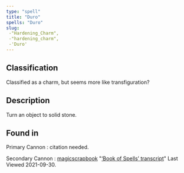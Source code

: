 ```yaml
---
type: "spell"
title: "Duro"
spells: "Duro"
slug:
 -"Hardening_Charm",
 -"hardening_charm",
 -'Duro'
---
```


## Classification

Classified as a charm, but seems more like transfiguration?

## Description

Turn an object to solid stone. 

## Found in

Primary Cannon
:   citation needed.

Secondary Cannon
:   [magicscrapbook](https://magicscrapbook.tumblr.com/)
    "[‘Book of Spells’ transcript](https://magicscrapbook.tumblr.com/post/162085200042/book-of-spells-transcript)"
    Last Viewed 2021-09-30.

